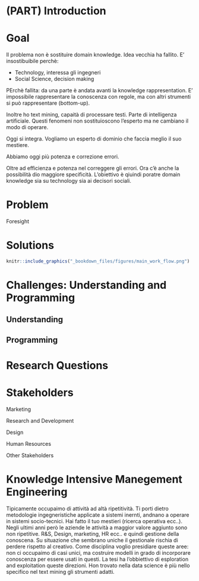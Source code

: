 # (PART) Introduction {-}

# Goal

Il problema non è sostituire domain knowledge. Idea vecchia ha fallito. E' insostibuibile perchè:

- Technology, interessa gli ingegneri
- Social Science, decision making

PErchè fallita: da una parte è andata avanti la knowledge rappresentation. E' impossibile rappresentare la conoscenza con regole, ma con altri strumenti si può rappresentare (bottom-up). 

Inoltre ho text mining, capaità di processare testi. Parte di intelligenza artificiale. Questi fenomeni non sostituioscono l'esperto ma ne cambiano il modo di operare. 

Oggi si integra. Vogliamo un esperto di dominio che faccia meglio il suo mestiere. 

Abbiamo oggi più potenza e correzione errori. 

Oltre ad efficienza e potenza nel correggere gli errori. Ora c'è anche la possibilità dio maggiore specificità. L'obiettivo è qiuindi poratre domain knowledge sia su technology sia ai decisori sociali. 

# Problem

Foresight

# Solutions

```r

knitr::include_graphics("_bookdown_files/figures/main_work_flow.png")

```

# Challenges: Understanding and Programming

## Understanding

## Programming

# Research Questions

# Stakeholders

Marketing

Research and Development

Design

Human Resources

Other Stakeholders

# Knowledge Intensive Manegement Engineering

Tipicamente occupaimo di attività ad altà ripetitività. Ti porti dietro metodologie ingegneristiche applicate a sistemi inernti, andnano a operare in sistemi socio-tecnici. Hai fatto il tuo mestieri (ricerca operativa ecc..). Negli ultimi anni però le aziende le attività a maggior valore aggiunto sono non ripetitive. R&S, Design, marketing, HR ecc.. e quindi gestione della conoscena. Su situazione che sembrano uniche il gestionale rischia di perdere rispetto al creativo. Come disciplina voglio presidiare queste aree: non ci occupaimo di casi unici, ma costruire modelli in grado di incorporare conoscenza per essere usati in questi. 
La tesi ha l'obbiettivo di esploration and exploitation queste direzioni. Hon trovato nella data science è più nello specifico nel text mining gli strumenti adatti.



